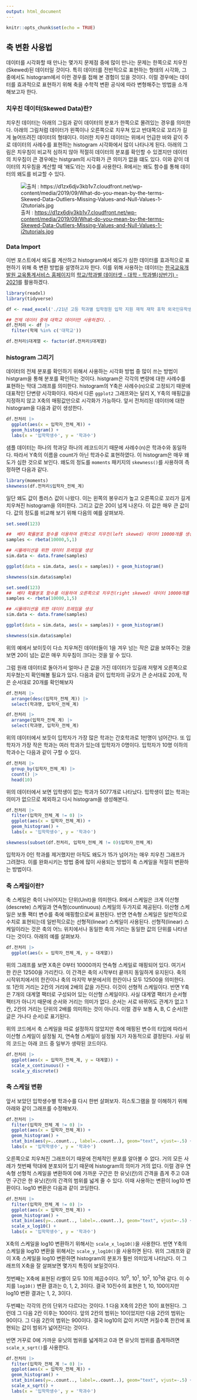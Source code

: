 ```yaml
---
output: html_document
---
```


```r
knitr::opts_chunk$set(echo = TRUE)
```

## 축 변환 사용법

데이터를 시각화할 때 만나는 몇가지 문제점 중에 많이 만나는 문제는 한쪽으로 치우친(Skewed)된 데이터일 것이다. 특히 데이터를 전반적으로 표현하는 형태의 시각화, 그 중에서도 histogram에서 이런 경우를 접해 본 경험이 있을 것이다. 이럴 경우에는 데이터를 효과적으로 표현하기 위해 축을 수학적 변환 공식에 따라 변형해주는 방법을 소개해보고자 한다.

### 치우친 데이터(Skewed Data)란?

치우친 데이터는 아래의 그림과 같이 데이터의 분포가 한쪽으로 몰려있는 경우를 의미한다. 아래의 그림처럼 데이터가 왼쪽이나 오른쪽으로 치우쳐 있고 반대쪽으로 꼬리가 길게 늘어뜨려진 데이터의 형태이다. 이러한 치우친 데이터는 위에서 언급한 바와 같이 주로 데이터의 사례수를 표현하는 histogram 시각화에서 많이 나타나게 된다. 아래의 그림은 치우침이 비교적 심하지 않아 적절히 데이터의 분포를 확인할 수 있겠지만 데이터의 치우침이 큰 경우에는 histgram의 시각화가 큰 의미가 없을 떄도 있다. 이와 같이 데이터의 치우침을 계산할 때 '왜도'라는 지수를 사용한다. R에서는 왜도 함수를 통해 데이터의 왜도를 비교할 수 있다.

![출처 : <https://d1zx6djv3kb1v7.cloudfront.net/wp-content/media/2019/09/What-do-you-mean-by-the-terms-Skewed-Data-Outliers-Missing-Values-and-Null-Values-1-i2tutorials.jpg>](https://d1zx6djv3kb1v7.cloudfront.net/wp-content/media/2019/09/What-do-you-mean-by-the-terms-Skewed-Data-Outliers-Missing-Values-and-Null-Values-1-i2tutorials.jpg)

### Data Import

이번 포스트에서 왜도를 계산하고 histogram에서 왜도가 심한 데이터를 효과적으로 표현하기 위해 축 변환 방법을 설명하고자 한다. 이를 위해 사용하는 데이터는 [한국교육개발원 교육통계서비스 홈페이지](https://kess.kedi.re.kr)의 [학교/학과별 데이터셋 - 대학 - 학과별(상반기) - 2021](https://kess.kedi.re.kr/contents/dataset?itemCode=04&menuId=m_02_04_03_02&tabId=m2)를 활용하겠다.

```r
library(readxl)
library(tidyverse)

df <- read_excel('./21년 고등 학과별 입학정원 입학 지원 재적 재학 휴학 외국인유학생 졸업 교원_211119.xlsx', skip = 12, na = '-', sheet = '학과별 주요 현황', col_names = T, col_types = c(rep('text', 8), rep('numeric', 56)))

## 전체 데이터 중에 대학교 데이터만 사용하겠다. .  
df.전처리 <- df |>
  filter(학제 %in% c('대학교'))

df.전처리$대계열 <- factor(df.전처리$대계열)

```

### histogram 그리기

데이터의 전체 분포를 확인하기 위해서 사용하는 시각화 방법 중 많이 쓰는 방법이 histgram을 통해 분포를 확인하는 것이다. histgram은 각각의 변량에 대한 사례수를 표현하는 막대 그래프를 의미한다. histogram의 Y축은 사례수(n)으로 고정되기 때문에 대표적인 단변량 시각화이다. 따라서 다른 `ggplot2` 그래프와는 달리 X, Y축의 매핑값을 지정하지 않고 X축의 매핑값만으로 시각화가 가능하다. 앞서 전처리된 데이터에 대한 histogram을 다음과 같이 생성한다.

```r
df.전처리 |>
  ggplot(aes(x = 입학자_전체_계)) +
  geom_histogram() +
  labs(x = '입학학생수', y = '학과수')
```

샘플 데이터는 하나의 학과당 하나의 레코드이기 때문에 사례수(n)은 학과수와 동일하다. 따라서 Y축의 이름을 count가 아닌 학과수로 표현하였다. 이 histogram은 매우 왜도가 심한 것으로 보인다. 왜도의 정도를 `moments` 패키지의 `skewness()`를 사용하여 측정하면 다음과 같다.

```r
library(moments)
skewness(df.전처리$입학자_전체_계)
```

일단 왜도 값이 플러스 값이 나왔다. 이는 왼쪽의 봉우리가 높고 오른쪽으로 꼬리가 길게 치우쳐진 histogram을 의미한다. 그리고 값은 20이 넘게 나온다. 이 값은 매우 큰 값이다. 값의 정도를 비교해 보기 위해 다음의 예를 살펴보자.

```r
set.seed(123)

##  베타 확률분포 함수를 이용하여 왼쪽으로 치우친(left skewed) 데이터 10000개를 생성
samples <- rbeta(10000,5,1)

## 시뮬레이션을 위한 데이터 프레임을 생성
sim.data <- data.frame(samples)

ggplot(data = sim.data, aes(x = samples)) + geom_histogram()

skewness(sim.data$sample)

set.seed(123)
##  베타 확률분포 함수를 이용하여 오른쪽으로 치우친(right skewed) 데이터 10000개를 생성
samples <- rbeta(10000,1,5)

## 시뮬레이션을 위한 데이터 프레임을 생성
sim.data <- data.frame(samples)

ggplot(data = sim.data, aes(x = samples)) + geom_histogram()

skewness(sim.data$sample)

```

위의 예에서 보이듯이 다소 치우쳐진 데이터들이 1을 겨우 넘는 작은 값을 보여주는 것을 보면 20이 넘는 값은 매우 치우침이 크다는 것을 알 수 있다.

그럼 원래 데이터로 돌아가서 얼마나 큰 값을 가진 데이터가 있길래 저렇게 오른쪽으로 치우쳤는지 확인해볼 필요가 있다. 다음과 같이 입학자의 규모가 큰 순서대로 20개, 작은 순서대로 20개를 확인해보자

```r
df.전처리 |>
  arrange(desc(입학자_전체_계)) |>
  select(학과명, 입학자_전체_계)
```

```r
df.전처리 |>
  arrange(입학자_전체_계) |>
  select(학과명, 입학자_전체_계)
```

위의 데이터에서 보듯이 입학자가 가장 많은 학과는 간호학과로 1만명이 넘어간다. 또 입학자가 가장 작은 학과는 여러 학과가 있는데 입학자가 0명이다. 입학자가 10명 이하의 학과수는 다음과 같이 구할 수 있다.

```r
df.전처리 |>
  group_by(입학자_전체_계) |>
  count() |>
  head(10)
```

위의 데이터에서 보면 입학생이 없는 학과가 5077개로 나타났다. 입학생이 없는 학과는 의미가 없으므로 제외하고 다시 histogram을 생성해본다.

```r
df.전처리 |>
  filter(입학자_전체_계 != 0) |>
  ggplot(aes(x = 입학자_전체_계)) +
  geom_histogram() +
  labs(x = '입학학생수', y = '학과수')

skewness(subset(df.전처리, 입학자_전체_계 != 0)$입학자_전체_계)

```

입학자가 0인 학과를 제거했지만 아직도 왜도가 15가 넘어가는 매우 치우친 그래프가 그려졌다. 이를 완화시키는 방법 중에 많이 사용되는 방법이 축 스케일을 적절히 변환하는 방법이다.

### 축 스케일이란?

축 스케일은 축이 나뉘어지는 단위(Unit)을 의미한다. R에서 스케일은 크게 이산형(descrete) 스케일과 연속형(countinuous) 스케일의 두가지로 제공된다. 이산형 스케일은 보통 팩터 변수를 축에 매핑함으로써 표현된다. 반면 연속형 스케일은 일반적으로 수치로 표현되는데 일반적으로는 선형적(linear) 스케일이 사용된다. 선형적(linear) 스케일이라는 것은 축의 어느 위치에서나 동일한 축의 거리는 동일한 값의 단위를 나타낸다는 것이다. 아래의 예를 살펴보자.

```r
df.전처리 |>
  ggplot(aes(x = 입학자_전체_계, y = 대계열))
```

위의 그래프를 보면 X축은 0부터 10000까지 연속형 스케일로 매핑되어 있다. 여기서 한 칸은 12500을 가리킨다. 이 간격은 축의 시작부터 끝까지 동일하게 유지된다. 축의 시작위치에서의 한칸이나 축의 마지막 부분에서의 한칸이나 모두 12500을 의미한다. 또 1칸의 거리는 2칸의 거리에 2배의 값을 가진다. 이것이 선형적 스케일이다. 반면 Y축은 7개의 대계열 팩터로 구성되어 있는 이산형 스케일이다. 사실 대계열 팩터가 순서형 팩터가 아니기 때문에 순서와 거리는 의미가 없다. 순서는 서로 바뀌어도 관계가 없고 1칸, 2칸의 거리는 단위의 2배를 의미하는 것이 아니다. 이럴 경우 보통 A, B, C 순서(한글은 가나다 순서)로 표기된다.

위의 코드에서 축 스케일을 따로 설정하지 않았지만 축에 매핑된 변수의 타입에 따라서 이산형 스케일이 설정될 지, 연속형 스케일이 설정될 지가 자동적으로 결정된다. 사실 위의 코드는 아래 코드 중 일부가 생략된 코드이다.

```r
df.전처리 |>
  ggplot(aes(x = 입학자_전체_계, y = 대계열)) +
  scale_x_continuous() +
  scale_y_discrete()
```

### 축 스케일 변환

앞서 보았던 입학생수별 학과수를 다시 한번 살펴보자. 히스토그램을 잘 이해하기 위해 아래와 같이 그래프를 수정해보자.

```r
df.전처리 |>
  filter(입학자_전체_계 != 0) |>
  ggplot(aes(x = 입학자_전체_계)) +
  geom_histogram() +
  stat_bin(aes(y=..count.., label=..count..), geom="text", vjust=-.5) +
  labs(x = '입학학생수', y = '학과수')
```

오른쪽으로 치우쳐진 그래프이기 때문에 전체적인 분포를 알아볼 수 없다. 거의 모든 사례가 첫번째 막대에 분포되어 있기 때문에 histogram의 의미가 거의 없다. 이럴 경우 연속형 선형적 스케일을 변환하여 0에 가까운 구간은 한 유닛(칸)의 간격을 좁게 주고 0과 먼 구간은 한 유닛(칸)의 간격의 범위를 넓게 줄 수 있다. 이때 사용하는 변환이 log10 변환이다. log10 변환은 다음과 같이 코딩한다.

```r
df.전처리 |>
  filter(입학자_전체_계 != 0) |>
  ggplot(aes(x = 입학자_전체_계)) +
  geom_histogram() +
  stat_bin(aes(y=..count.., label=..count..), geom="text", vjust=-.5) +
  scale_x_log10() +
  labs(x = '입학학생수', y = '학과수')
```

X축의 스케일을 log10 변환하기 위해서는 `scale_x_log10()`을 사용한다. 반면 Y축의 스케일을 log10 변환을 위해서는 `scale_y_log10()`을 사용하면 된다. 위의 그래프와 같이 X축 스케일을 log10 변환하면 histogram의 분포가 훨씬 의미있게 나타났다. 이 그래프의 X축을 잘 살펴보면 몇가지 특징이 보일것이다.

첫번째는 X축에 표현된 라벨이 모두 10의 제곱수이다. 10^0^, 10^1^, 10^2^, 10^3^와 같다. 이 수치를 `log10()` 변환 결과는 0, 1, 2, 3이다. 결국 10진수의 표현은 1, 10, 100이지만 log10 변환 결과는 1, 2, 3이다. 

두번쨰는 각각의 칸의 단위가 다르다는 것이다. 1 다음 X축의 2칸은 10이 표현된다. 그런데 그 다음 2칸 이후는 100이다. 앞의 2칸의 범위는 10이었지만 다음 2칸의 범위는 90이다. 그 다음 2칸의 범위는 900이다. 결국 log10의 값이 커지면 커질수록 한칸에 표현되는 값이 범위가 넓어진다는 것이다. 

반면 거꾸로 0에 가까운 유닛의 범위를 넓게하고 0과 면 유닛의 범위를 좁게하려면 `scale_x_sqrt()`를 사용한다. 

```r
df.전처리 |>
  filter(입학자_전체_계 != 0) |>
  ggplot(aes(x = 입학자_전체_계)) +
  geom_histogram() +
  stat_bin(aes(y=..count.., label=..count..), geom="text", vjust=-.5) +
  scale_x_sqrt() +
  labs(x = '입학학생수', y = '학과수')
```